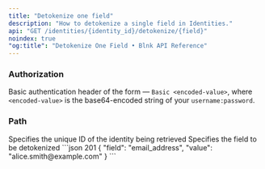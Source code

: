 ```yaml
---
title: "Detokenize one field"
description: "How to detokenize a single field in Identities."
api: "GET /identities/{identity_id}/detokenize/{field}"
noindex: true
"og:title": "Detokenize One Field • Blnk API Reference"
---
```



### Authorization
Basic authentication header of the form — `Basic <encoded-value>`, where `<encoded-value>` is the base64-encoded string of your `username:password`.

### Path
<ParamField path="identity_id" type="string">
  Specifies the unique ID of the identity being retrieved
</ParamField>
<ParamField path="field" type="string">
  Specifies the field to be detokenized
</ParamField>

<ResponseExample>
```json 201
{
  "field": "email_address",
  "value": "alice.smith@example.com"
}
```
</ResponseExample>

<NeedHelp />